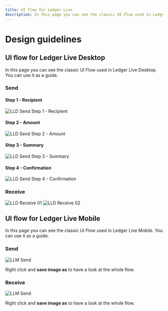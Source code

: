 ```yaml
---
title: UI flow for Ledger Live 
description: In this page you can see the classic UI Flow used in Ledger Live. You can use it as a guide.
---
```




# Design guidelines

## UI flow for Ledger Live Desktop

In this page you can see the classic UI Flow used in Ledger Live Desktop. You can use it as a guide.

### Send

#### Step 1 - Recipient

<Zoom>
    <img
      alt="LLD Send Step 1 - Recipient"
      src="/blockchain/LLD-send-01.png"
    />
</Zoom>

#### Step 2 - Amount

<Zoom>
    <img
      alt="LLD Send Step 2 - Amount"
      src="/blockchain/LLD-send-02.png"
    />
</Zoom>

#### Step 3 - Summary

<Zoom>
    <img
      alt="LLD Send Step 3 - Summary"
      src="/blockchain/LLD-send-03.png"
    />
</Zoom>

#### Step 4 - Confirmation

<Zoom>
    <img
      alt="LLD Send Step 4 - Confirmation"
      src="/blockchain/LLD-send-04.png"
    />
</Zoom>

### Receive

<Zoom>
    <img
      alt="LLD Receive 01"
      src="/blockchain/LLD-receive-01.png"
    />
</Zoom>

<Zoom>
    <img
      alt="LLD Receive 02"
      src="/blockchain/LLD-receive-02.png"
    />
</Zoom>


## UI flow for Ledger Live Mobile

In this page you can see the classic UI Flow used in Ledger Live Mobile. You can use it as a guide.


### Send

<Zoom>
	<img
	  alt="LLM Send"
	  src="/blockchain/llm-send.png"
	/>
</Zoom>

Right click and **save image as** to have a look at the whole flow.

### Receive

<Zoom>
	<img
	  alt="LLM Send"
	  src="/blockchain/llm-receive.png"
	/>
</Zoom>

Right click and **save image as** to have a look at the whole flow.
